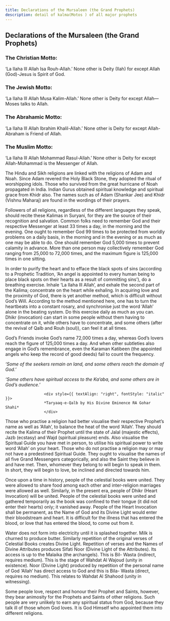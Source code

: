 ```yaml
---
title: Declarations of the Mursaleen (the Grand Prophets)
description: detail of kalma(Motos ) of all major prophets
---
```



## Declarations of the Mursaleen (the Grand Prophets)

### The Christian Motto:
‘La Ilaha Ill Allah Isa Rouh-Allah.’ None other is Deity (Ilah) for except
Allah (God)-Jesus is Spirit of God.

### The Jewish Motto:
‘La Ilaha Ill Allah Musa Kalim-Allah.’ None other is Deity for except
Allah—Moses talks to Allah.

### The Abrahamic Motto:
‘La Ilaha Ill Allah Ibrahim Khalil-Allah.’ None other is Deity for except
Allah-Abraham is Friend of Allah.

### The Muslim Motto:
‘La Ilaha Ill Allah Mohammad Rasul-Allah.’ None other is Deity for
except Allah-Mohammad is the Messenger of Allah.

The Hindu and Sikh religions are linked with the religions of Adam and
Noah. Since Adam revered the Holy Black Stone, they adopted the ritual
of worshipping idols. Those who survived from the great hurricane of
Noah propagated in India. Indian Gurus obtained spiritual knowledge and
spiritual grace from Khidr also. The names such as of Adam (Shankar Jee)
and Khidr (Vishnu Maharaj) are found in the wordings of their prayers.

Followers of all religions, regardless of the different languages they speak,
should recite these Kalimas in Suryani, for they are the source of their
recognition and salvation. Common folks need to remember God and
their respective Messenger at least 33 times a day, in the morning and
the evening. One ought to remember God 99 times to be protected from
worldly problems on a daily basis, in the morning and in the evening or as
much as one may be able to do. One should remember God 5,000 times
to prevent calamity in advance. More than one person may collectively
remember God ranging from 25,000 to 72,000 times, and the maximum
figure is 125,000 times in one sitting.

In order to purify the heart and to efface the black spots of sins (according
to a Prophetic Tradition, ‘An angel is appointed to every human being
to place black spots on their hearts as a result of committing sins’), do a
breathing exercise. Inhale ‘La Ilaha Ill Allah’, and exhale the second part
of the Kalima; concentrate on the heart while exhaling. In acquiring love
and the proximity of God, there is yet another method, which is difficult
without God’s Will. According to the method mentioned here, one has to
turn the heartbeats into a constant rosary, and synchronise just the word
‘Allah’ alone in the beating system. Do this exercise daily as much as you
can. Dhikr (invocation) can start in some people without them having to
concentrate on it, while others have to concentrate, and some others (after
the revival of Qalb and Rouh (soul)), can feel it at all times.

God’s Friends invoke God’s name 72,000 times a day, whereas God’s lovers
reach the figure of 125,000 times a day. And when other subtleties also
engage in God’s remembrance, even the Karaman Katibeen (the appointed
angels who keep the record of good deeds) fail to count the frequency.

*‘Some of the seekers remain on land, and some others reach the domain of
God.’*

*‘Some others have spiritual access to the Ka’aba, and some others are in God’s
audience.’*

                     <div style={{ textAlign: "right", fontStyle: "italic" }}>
                     *Taryaaq-e-Qalb by His Divine Eminence RA Gohar Shahi*
                     </div>
Those who practise a religion had better visualise their respective Prophet’s
name as well as ‘Allah’, to balance the heat of the word ‘Allah’. They should recite the Kalima of their Prophet until the state of Jalal (majestic
effects), Jazb (ecstasy) and Wajd (spiritual pleasure) ends. Also visualise
the Spiritual Guide you have met in person, to utilise his spiritual power
to write word ‘Allah’ on your heart. Those who do not practise a religion
may or may not have a predestined Spiritual Guide. They ought to visualise
the names of all five Grand Messengers categorically, and also the Saint
they believe in and have met. Then, whomever they belong to will begin to
speak in them. In short, they will begin to love, be inclined and directed
towards him.

Once upon a time in history, people of the celestial books were united. They
were allowed to share food among each other and inter-religion marriages
were allowed as well. Similarly, in the present era, people of Dhikr (Heart
Invocation) will be united. People of the celestial books were united and
gathered temporarily as the book was confined to their tongue (it did not
enter their hearts) only; it vanished away. People of the Heart Invocation
shall be permanent, as the Name of God and its Divine Light would enter
their bloodstream and heart. It is difficult for the illness that has entered
the blood, or love that has entered the blood, to come out from it.

Water does not form into electricity until it is splashed together. Milk
is churned to produce butter. Similarly repetition of the original verses
of Celestial Books creates Divine Light. Repetition of verses and the
Names of Divine Attributes produces Sifati Noor (Divine Light of the
Attributes). Its access is up to the Malaika (the archangels). This is Bil-
Wasta (indirect, requires medium). This is the stage of Wahdat Al Wajoud
(unity in existence). Noor (Divine Light) produced by repetition of the
personal name of God ‘Allah’ has direct access to God and this is Bila-
Wasta (direct, requires no medium). This relates to Wahdat Al Shahood
(unity in witnessing).

Some people love, respect and honour their Prophet and Saints, however,
they bear animosity for the Prophets and Saints of other religions. Such
people are very unlikely to earn any spiritual status from God, because
they talk ill of those whom God loves. It is God Himself who appointed
them into different religions.